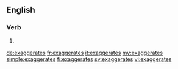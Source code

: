 ==English==

===Verb===
{{head|en}}

# {{en-third-person singular of|exaggerate}}

[[de:exaggerates]]
[[fr:exaggerates]]
[[it:exaggerates]]
[[my:exaggerates]]
[[simple:exaggerates]]
[[fi:exaggerates]]
[[sv:exaggerates]]
[[vi:exaggerates]]